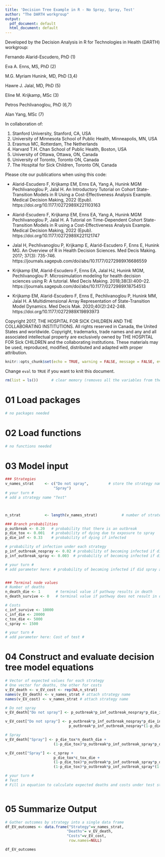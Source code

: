 ```yaml
---
title: 'Decision Tree Example in R - No Spray, Spray, Test'
author: "The DARTH workgroup"
output:
  pdf_document: default
  html_document: default
---
```


Developed by the Decision Analysis in R for Technologies in Health (DARTH) workgroup:

Fernando Alarid-Escudero, PhD (1) 

Eva A. Enns, MS, PhD (2)	

M.G. Myriam Hunink, MD, PhD (3,4)

Hawre J. Jalal, MD, PhD (5) 

Eline M. Krijkamp, MSc (3)	

Petros Pechlivanoglou, PhD (6,7)

Alan Yang, MSc (7)

In collaboration of: 		

1. Stanford University, Stanford, CA, USA
2. University of Minnesota School of Public Health, Minneapolis, MN, USA
3. Erasmus MC, Rotterdam, The Netherlands
4. Harvard T.H. Chan School of Public Health, Boston, USA
5. University of Ottawa, Ottawa, ON, Canada
6. University of Toronto, Toronto ON, Canada
7. The Hospital for Sick Children, Toronto ON, Canada

Please cite our publications when using this code:

- Alarid-Escudero F, Krijkamp EM, Enns EA, Yang A, Hunink MGM Pechlivanoglou P,
Jalal H. An Introductory Tutorial on Cohort State-Transition Models in R Using a 
Cost-Effectiveness Analysis Example. Medical Decision Making, 2022 
(Epub). https://doi.org/10.1177/0272989X221103163

- Alarid-Escudero F, Krijkamp EM, Enns EA, Yang A, Hunink MGM Pechlivanoglou P,
Jalal H. A Tutorial on Time-Dependent Cohort State-Transition Models in R using 
a Cost-Effectiveness Analysis Example. Medical Decision Making, 2022 (Epub). https://doi.org/10.1177/0272989X221121747

- Jalal H, Pechlivanoglou P, Krijkamp E, Alarid-Escudero F, Enns E, Hunink MG. 
An Overview of R in Health Decision Sciences. Med Decis Making. 2017; 37(3): 735-746. 
https://journals.sagepub.com/doi/abs/10.1177/0272989X16686559

- Krijkamp EM, Alarid-Escudero F, Enns EA, Jalal HJ, Hunink MGM, Pechlivanoglou P. 
Microsimulation modeling for health decision sciences using R: A tutorial. 
Med Decis Making. 2018;38(3):400–22. 
https://journals.sagepub.com/doi/abs/10.1177/0272989X18754513

- Krijkamp EM, Alarid-Escudero F, Enns E, Pechlivanoglou P, Hunink MM, Jalal H. 
A Multidimensional Array Representation of State-Transition Model Dynamics. 
Med Decis Mak. 2020;40(2):242-248. https://doi.org/10.1177/0272989X19893973

Copyright 2017, THE HOSPITAL FOR SICK CHILDREN AND THE COLLABORATING INSTITUTIONS. 
All rights reserved in Canada, the United States and worldwide. Copyright, 
trademarks, trade names and any and all associated intellectual property are 
exclusively owned by THE HOSPITAL FOR Sick CHILDREN and the collaborating 
institutions. These materials may be used, reproduced, modified, distributed 
and adapted with proper attribution.

\newpage

```r
knitr::opts_chunk$set(echo = TRUE, warning = FALSE, message = FALSE, eval = T)
```

Change `eval` to `TRUE` if you want to knit this document.

```r
rm(list = ls())      # clear memory (removes all the variables from the workspace)
```

# 01 Load packages

```r
# no packages needed
```

# 02 Load functions

```r
# no functions needed
```

# 03 Model input

```r
### Strategies 
v_names_strat     <- c("Do not spray",         # store the strategy names
                      "Spray") 
# your turn # 
# add a strategy name "Test"



n_strat           <- length(v_names_strat)           # number of strategies

### Branch probabilities
p_outbreak <- 0.20   # probability that there is an outbreak
p_die_tox <- 0.001   # probability of dying due to exposure to spray
p_die_inf <- 0.33    # probability of dying if infected

# probability of infection under each strategy
p_inf_outbreak_nospray <- 0.02 # probability of becoming infected if did not spray
p_inf_outbreak_spray <- 0.003  # probability of becoming infected if did spray (right away)

# your turn #
# add parameter here: # probability of becoming infected if did spray after test


### Terminal node values
# Number of deaths
n_death_die <- 1       # terminal value if pathway results in death
n_death_survive <- 0   # terminal value if pathway does not result in death

# Costs
c_inf_survive <- 10000
c_inf_die <- 20000
c_tox_die <- 5000
c_spray <- 1500

# your turn #
# add parameter here: Cost of test # 


```

# 04 Construct and evaluate decision tree model equations
```r
# Vector of expected values for each strategy
# One vector for deaths, the other for costs
v_EV_death <- v_EV_cost <- rep(NA,n_strat)
names(v_EV_death) <- v_names_strat # attach strategy name
names(v_EV_cost) <- v_names_strat # attach strategy name

# Do not spray
v_EV_death["Do not spray"] <- p_outbreak*p_inf_outbreak_nospray*p_die_inf*n_death_die

v_EV_cost["Do not spray"] <- p_outbreak*p_inf_outbreak_nospray*p_die_inf*c_inf_die +
                             p_outbreak*p_inf_outbreak_nospray*(1-p_die_inf)*c_inf_survive

# Spray
v_EV_death["Spray"] <- p_die_tox*n_death_die + 
                      (1-p_die_tox)*p_outbreak*p_inf_outbreak_spray*p_die_inf*n_death_die

v_EV_cost["Spray"] <- c_spray + 
                      p_die_tox*c_tox_die +
                      (1-p_die_tox)*p_outbreak*p_inf_outbreak_spray*p_die_inf*c_inf_die +
                      (1-p_die_tox)*p_outbreak*p_inf_outbreak_spray*(1-p_die_inf)*c_inf_survive

# your turn #
# Test
# Fill in equation to calculate expected deaths and costs under test strategy



```

# 05 Summarize Output
```r
# Gather outcomes by strategy into a single data frame
df_EV_outcomes <- data.frame("Strategy"=v_names_strat,
                            "Deaths"= v_EV_death,
                            "Costs"=v_EV_cost,
                             row.names=NULL)

df_EV_outcomes
```

